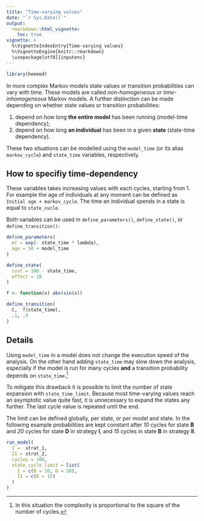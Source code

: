 ```yaml
---
title: "Time-varying values"
date: "`r Sys.Date()`"
output:
  rmarkdown::html_vignette:
    toc: true
vignette: >
  %\VignetteIndexEntry{Time-varying values}
  %\VignetteEngine{knitr::rmarkdown}
  \usepackage[utf8]{inputenc}
---
```


```r
library(heemod)
```

In more complex Markov models state values or transition probabilities can vary with time. These models are called *non-homogeneous* or *time-inhomogeneous* Markov models. A further distinction can be made depending on whether state values or transition probabilities:

  1. depend on how long __the entire model__ has been running (model-time dependency);
  2. depend on how long __an individual__ has been in a given  __state__ (state-time dependency).
  
These two situations can be modelled using the `model_time` (or its alias `markov_cycle`) and `state_time` variables, respectively.

## How to specifiy time-dependency

These variables takes increasing values with each cycles, starting from 1. For example the age of individuals at any moment can be defined as `Initial age + markov_cycle`. The time an individual spends in a state is equal to `state_cucle`.

Both variables can be used in `define_parameters()`, `define_state()`, or `define_transition()`:

```r
define_parameters(
  mr = exp(- state_time * lambda),
  age = 50 + model_time
)

define_state(
  cost = 100 - state_time,
  effect = 10
)

f <- function(x) abs(sin(x))

define_transition(
  C,  f(state_time),
  .1, .9
)
```

## Details

Using `model_time` in a model does not change the execution speed of the analysis. On the other hand adding `state_time` may slow down the analysis, especially if the model is run for many cycles **and** a transition probability depends on `state_time`.^[In this situation the complexity is proportional to the square of the number of cycles.]

To mitigate this drawback it is possible to limit the number of state expansion with `state_time_limit`. Because most time-varying values reach an asymptotic value quite fast, it is unnecessary to expand the states any further. The last cycle value is repeated until the end.

The limit can be defined globally, per state, or per model and state. In the following example probabilities are kept constant after *10* cycles for state **B** and *20* cycles for state **D** in strategy **I**, and *15* cycles in state **B** in strategy **II**.

```r
run_model(
  I =  strat_1,
  II = strat_2,
  cycles = 100,
  state_cycle_limit = list(
    I = c(B = 10, D = 20),
    II = c(B = 15)
  )
)
```
